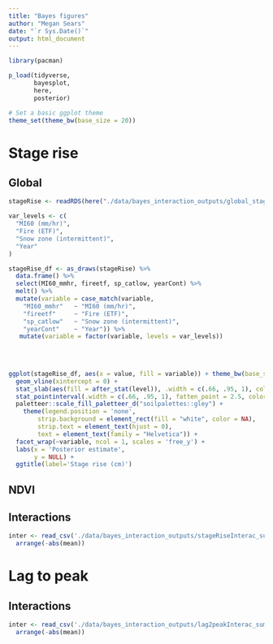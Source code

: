 ```yaml
---
title: "Bayes figures"
author: "Megan Sears"
date: "`r Sys.Date()`"
output: html_document
---
```


```r

library(pacman)

p_load(tidyverse, 
       bayesplot,
       here,
       posterior)

# Set a basic ggplot theme
theme_set(theme_bw(base_size = 20))

```

# Stage rise

## Global

```r

stageRise <- readRDS(here("./data/bayes_interaction_outputs/global_stageRise_final.rds"))

var_levels <- c(
  "MI60 (mm/hr)", 
  "Fire (ETF)", 
  "Snow zone (intermittent)", 
  "Year"
)

stageRise_df <- as_draws(stageRise) %>% 
  data.frame() %>%
  select(MI60_mmhr, fireetf, sp_catlow, yearCont) %>%
  melt() %>%
  mutate(variable = case_match(variable,
    "MI60_mmhr"   ~ "MI60 (mm/hr)",
    "fireetf"     ~ "Fire (ETF)",
    "sp_catlow"   ~ "Snow zone (intermittent)",
    "yearCont"    ~ "Year")) %>%
   mutate(variable = factor(variable, levels = var_levels))

  
  
    
ggplot(stageRise_df, aes(x = value, fill = variable)) + theme_bw(base_size = 20) +
  geom_vline(xintercept = 0) +
  stat_slab(aes(fill = after_stat(level)), .width = c(.66, .95, 1), color = 'gray50') +
  stat_pointinterval(.width = c(.66, .95, 1), fatten_point = 2.5, color = 'darkred', interval_size_domain = c(2,5,10)) +
  paletteer::scale_fill_paletteer_d("soilpalettes::gley") +
    theme(legend.position = 'none',
        strip.background = element_rect(fill = "white", color = NA),
        strip.text = element_text(hjust = 0),
        text = element_text(family = "Helvetica")) +
  facet_wrap(~variable, ncol = 1, scales = 'free_y') +
  labs(x = 'Posterior estimate',
       y = NULL) +
  ggtitle(label='Stage rise (cm)')

```

## NDVI

## Interactions

```r

inter <- read_csv('./data/bayes_interaction_outputs/stageRiseInterac_summary_final.csv') %>%
  arrange(-abs(mean))

```

# Lag to peak

## Interactions

```r

inter <- read_csv('./data/bayes_interaction_outputs/lag2peakInterac_summary_final.csv') %>%
  arrange(-abs(mean))

```

